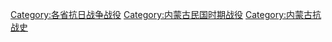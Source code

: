 [[Category:各省抗日战争战役|Category:各省抗日战争战役]]
[[Category:内蒙古民国时期战役|Category:内蒙古民国时期战役]]
[[Category:内蒙古抗战史|Category:内蒙古抗战史]]
